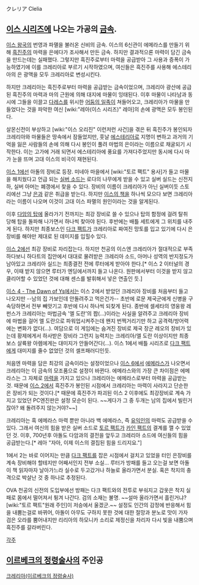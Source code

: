 クレリア
Clelia

== [[이스 시리즈]]에 나오는 가공의 [[금속]]. ==

[[이스 왕국]]의 번영과 파멸을 불러온 신비의 금속. 이스의 6신관이 에메라스를 만들기 위해 [[흑진주]]의 마력을 은에다가 조사해서 만든 금속. 하지만 결과적으론 마력이 담긴 금속을 만드는데는 실패했다. 그렇지만 흑진주로부터 마력을 공급받아 그 사용과 증폭이 가능하였기에 이를 크레리아로 부르기 시작하였으며, 여신들은 흑진주를 사용해 에스테리아의 은 광맥을 모두 크레리아로 변성시킨다.

하지만 크레리아는 흑진주로부터 마력을 공급받는 금속이었으며, 크레리아 광산에 공급된 흑진주의 마력과 마의 근원에 의해 대지에 마물이 잉태된다. 이후 마물이 나타남과 동시에 그들을 이끌고 [[다레스]]를 위시한 [[어둠의 일족]]이 쳐들어오고, 크레리아가 마물을 만들었다는 것을 파악한 여신 [wiki:"레아(이스 시리즈)" 레아]의 손에 광맥은 모두 봉인된다.

살몬신전이 부상하고 [wiki:"이스 오리진" 이런저런 사건]을 겪은 뒤 흑진주가 봉인되자 크레리아와 마물들은 땅속에서 잠들었지만, 훗날 [[에스테리아]]로 지명이 변하고 과거의 기억을 잃은 사람들의 손에 의해 다시 봉인이 풀려 마법의 은이라는 이름으로 채굴되기 시작한다. 이는 고가에 거래 되면서 에스테리아에 풍요를 가져다주었지만 동시에 다시 마가 눈을 뜨며 고대 이스의 비극이 재현된다.

[[이스 1]]에선 아돌의 장비로 등장. 미네아 마을에서 [wiki:"토르 팩트" 용사]가 들고 마물을 해치웠다고 언급 되는 [[실버 소드]]는 로다의 나무에게 받을 수 있고 실버 실드는 신전지하, 실버 아머는 폐갱에서 찾을 수 있다. 장비의 이름이 크레리아가 아닌 실버이듯 스토리에선 그냥 [[은]]과 같은 취급을 받는다. 하지만 [[이스의 책]]을 하나씩 모으다 보면 크레리아라는 이름이 나오며 이것이 고대 이스 파멸의 원인이라는 것을 알게된다.

이후 [[다암의 탑]]에 올라가기 전까지는 최강 장비로 쓸 수 있으나 탑의 함정에 걸려 탈취 당해 탑을 돌파해 나가면서 하나씩 찾아야 된다. 후반에는 배틀 세트에게 그 위치를 내주게 된다. 하지만 최종보스인 [[다크 팩트]]가 크레리아로 짜여진 망토를 입고 있기에 다시 은 장비를 해야만 제대로 된 데미지를 입힐수 있다.

[[이스 2]]에선 최강 장비로 자리잡는다. 하지만 천공의 이스엔 크레리아가 절대적으로 부족하다보니 하다트의 집안에서 대대로 물려받은 크레리아 소드, 아머나 성역의 반지정도가 남아있고 크레리아 실드는 최종결전 전에 루터에게 받아야 한다.[* 이스 2 이터널의 경우, 이때 받지 않으면 루터가 엔딩에서까지 들고 나온다. 원판에서부터 이것을 받지 않고 클리어할 수 있었던 것에 대해 센스를 발휘해서 넣은 연출인 듯.]

[[이스 4 - The Dawn of Ys]]에서는 이스 2에서 받았던 크레리아 장비를 처음부터 들고 나오지만 --남의 집 가보인데 안돌려주고 먹은건가-- 초반에 로문 제국군에게 신병을 구속당하면서 전부 빼앗기고 후반에 다시 하나씩 되찾게 된다. 종반에 셀세타의 영웅왕 레펀스가 크레리아는 마법금속 '엘 도란'의 짭(...)이라는 사실을 알려주고 크레리아 장비에 마법을 걸어 엘 도란으로 파워업시켜주는데 왠지 번쩍거리기만 하고 공격력/방어력에는 변화가 없다(...). 여담으로 이 게임에는 숨겨진 장비로 제국 장군 레오의 장비가 있는데 황제에게서 하사받은 장비라 그런지 능력치는 크레리아/엘 도란 이상이지만 최종보스 살륙왕 아렘에게는 대미지가 안들어간다(...). 이스 1에서 배틀 시리즈로 [[다크 팩트]]에게 대미지를 줄수 없었던 것의 셀프패러디인듯.

처음엔 마력을 담은 최강의 금속이라는 설정이었으나 [[이스 6]]에서 [[에메라스]]가 나오면서 크레리아는 이 금속의 모조품으로 설정이 바뀐다. 에메라스와의 가장 큰 차이점은 에메라스는 그 자체로 [[마력]]을 가지고 있으나 크레리아는 에메라스로부터 마력을 공급받는 것. 때문에 [[이스 2]]에서 흑진주가 봉인된 시점에서 크레리아는 마력이 사라지고 단순한 은 장비가 되는 것이다.[* 때문에 흑진주가 파괴된 이스 2 이후에도 최강장비로 계속 가지고 있었던 PC엔진판은 설정 모순이 된다. ~~게다가 그 중 두개는 남의 집에서 빌린거잖아? 왜 돌려주지 않는거야?~~]

크레리아는 흑 에메라스 마력 뿐만 아니라 백 에메라스, 즉 [[유익인]]의 마력도 공급받을 수 있다. 그래서 여신의 힘을 받은 실버 소드로 [[토르 팩트]]가 [[카인 팩트]]의 결계를 깰 수 있었던 것. 이후, 700년후 아돌도 다암과의 결전을 앞두고 크레리아 소드에 여신들의 힘을 공급받는다.[* 레아 "자아, 이제 이스의 결집된 힘을 드리지요."]

1에서 2는 바로 이어지는 만큼 [[다크 팩트]]를 잡은 시점에서 걸치고 있었을 터인 은장비를 계속 장비해야 할테지만 어째서인지 전부 소실... 루터가 방패를 들고 오는걸 보면 아돌이 책 읽자마자 날아가느라 실수로 두고갔거나 하늘로 올라가면서 분실. 혹은 착지의 충격으로 박살난 것 중 하나로 추정된다.

OVA 천공의 신전의 도입부에선 방패는 다크 팩트와의 전투로 부숴지고 갑옷은 착지 실패로 몸에서 떨어져서 튕겨 나간다. 검의 소재는 불명. ~~설마 올라가면서 흘린거냐? [wiki:"토르 팩트"원래 주인]이 저승에서 울겠군.~~ 설정도 인간의 감정에 반응해서 힘을 내뿜는걸로 바뀌어, 아돌이 아무도 구하지 못한 것에 대한 절망과 분노로 맛이 가자 검은 오라를 뿜어내지만 리리아의 하모니카 소리로 제정신을 차리자 다시 빛을 내뿜으며 흑진주를 갈라버린다.

[[각주]]



== [[이르베크의 정령술사]]의 주인공 ==
[[크레리아(이르베크의 정령술사)]]
